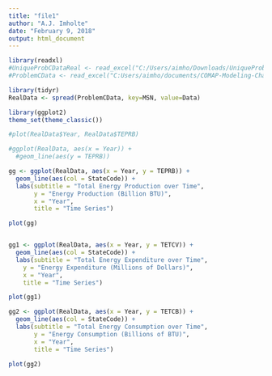 ```yaml
---
title: "file1"
author: "A.J. Imholte"
date: "February 9, 2018"
output: html_document
---
```


```r
library(readxl)
#UniqueProbCDataReal <- read_excel("C:/Users/aimho/Downloads/UniqueProbCDataReal.xls")
#ProblemCData <- read_excel("C:Users/aimho/documents/COMAP-Modeling-Challenge/ProblemCData.xlsx")
```
```r
library(tidyr)
RealData <- spread(ProblemCData, key=MSN, value=Data)
```
```r
library(ggplot2)
theme_set(theme_classic())

#plot(RealData$Year, RealData$TEPRB)

#ggplot(RealData, aes(x = Year)) +
  #geom_line(aes(y = TEPRB))

gg <- ggplot(RealData, aes(x = Year, y = TEPRB)) + 
  geom_line(aes(col = StateCode)) +
  labs(subtitle = "Total Energy Production over Time",
       y = "Energy Production (Billion BTU)",
       x = "Year",
       title = "Time Series")

plot(gg)


gg1 <- ggplot(RealData, aes(x = Year, y = TETCV)) +
  geom_line(aes(col = StateCode)) +
  labs(subtitle = "Total Energy Expenditure over Time",
    y = "Energy Expenditure (Millions of Dollars)",
    x = "Year",
    title = "Time Series")

plot(gg1)

gg2 <- ggplot(RealData, aes(x = Year, y = TETCB)) +
  geom_line(aes(col = StateCode)) +
  labs(subtitle = "Total Energy Consumption over Time",
       y = "Energy Consumption (Billions of BTU)",
       x = "Year",
       title = "Time Series")

plot(gg2)
```

